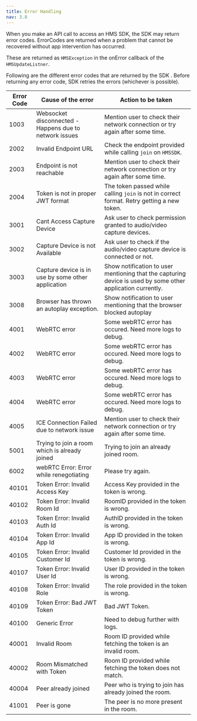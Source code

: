```yaml
---
title: Error Handling
nav: 3.8
---
```


When you make an API call to access an HMS SDK, the SDK may return error codes. ErrorCodes are returned when a problem that cannot be recovered without app intervention has occurred.

These are returned as `HMSException` in the onError callback of the `HMSUpdateListner`.

Following are the different error codes that are returned by the SDK . Before returning any error code, SDK retries the errors (whichever is possible).

| Error Code  | Cause of the error | Action to be taken     |
|-------------|--------------------|------------------------|
| 1003      | Websocket disconnected - Happens due to network issues             | Mention user to check their network connection or try again after some time.           |
| 2002   | Invalid Endpoint URL          | Check the endpoint provided while calling `join` on `HMSSDK`.               |
| 2003   | Endpoint is not reachable               | Mention user to check their network connection or try again after some time.              |
| 2004   | Token is not in proper JWT format               | The token passed while calling `join` is not in correct format. Retry getting a new token.             |
| 3001   | Cant Access Capture Device               | Ask user to check permission granted to audio/video capture devices.              |
| 3002   | Capture Device is not Available               | Ask user to check if the audio/video capture device is connected or not.              |
| 3003   | Capture device is in use by some other application               | Show notification to user mentioning that the capturing device is used by some other application currently. |
| 3008   | Browser has thrown an autoplay exception.               | Show notification to user mentioning that the browser blocked autoplay             |
| 4001   | WebRTC error               | Some webRTC error has occured. Need more logs to debug.             |
| 4002   | WebRTC error               | Some webRTC error has occured. Need more logs to debug.              |
| 4003   | WebRTC error               | 	Some webRTC error has occured. Need more logs to debug.            |
| 4004   | WebRTC error               | Some webRTC error has occured. Need more logs to debug.             |
| 4005   | ICE Connection Failed due to network issue               | Mention user to check their network connection or try again after some time.               |
| 5001   | Trying to join a room which is already joined               | Trying to join an already joined room.              |
| 6002   | webRTC Error: Error while renegotiating               | Please try again.               |
| 40101   | Token Error: Invalid Access Key               | Access Key provided in the token is wrong.         |
| 40102   | Token Error: Invalid Room Id               | RoomID provided in the token is wrong.            |
| 40103   | Token Error: Invalid Auth Id               | 	AuthID provided in the token is wrong.           |
| 40104   | Token Error: Invalid App Id               | App ID provided in the token is wrong.            |
| 40105   | Token Error: Invalid Customer Id               | Customer Id provided in the token is wrong.             |
| 40107   | Token Error: Invalid User Id               | User ID provided in the token is wrong.             |
| 40108   | Token Error: Invalid Role               | The role provided in the token is wrong.            |
| 40109   | Token Error: Bad JWT Token                 | Bad JWT Token.               |
| 40100   | 	Generic Error               | Need to debug further with logs.               |
| 40001   | Invalid Room               | Room ID provided while fetching the token is an invalid room.             |
| 40002   | Room Mismatched with Token               |Room ID provided while fetching the token does not match.               |
| 40004   | Peer already joined               | Peer who is trying to join has already joined the room.            |
| 41001   | Peer is gone               | The peer is no more present in the room.              |
